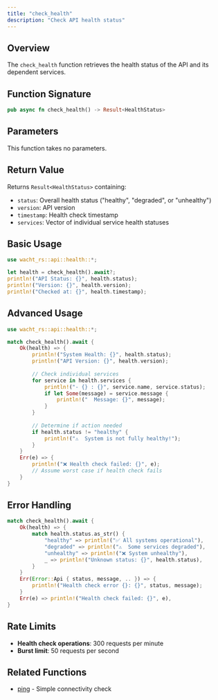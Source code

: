 ```yaml
---
title: "check_health"
description: "Check API health status"
---
```


## Overview

The `check_health` function retrieves the health status of the API and its dependent services.

## Function Signature

```rust
pub async fn check_health() -> Result<HealthStatus>
```

## Parameters

This function takes no parameters.

## Return Value

Returns `Result<HealthStatus>` containing:
- `status`: Overall health status ("healthy", "degraded", or "unhealthy")
- `version`: API version
- `timestamp`: Health check timestamp
- `services`: Vector of individual service health statuses

## Basic Usage

```rust
use wacht_rs::api::health::*;

let health = check_health().await?;
println!("API Status: {}", health.status);
println!("Version: {}", health.version);
println!("Checked at: {}", health.timestamp);
```

## Advanced Usage

```rust
use wacht_rs::api::health::*;

match check_health().await {
    Ok(health) => {
        println!("System Health: {}", health.status);
        println!("API Version: {}", health.version);
        
        // Check individual services
        for service in health.services {
            println!("- {} : {}", service.name, service.status);
            if let Some(message) = service.message {
                println!("  Message: {}", message);
            }
        }
        
        // Determine if action needed
        if health.status != "healthy" {
            println!("⚠️  System is not fully healthy!");
        }
    }
    Err(e) => {
        println!("❌ Health check failed: {}", e);
        // Assume worst case if health check fails
    }
}
```

## Error Handling

```rust
match check_health().await {
    Ok(health) => {
        match health.status.as_str() {
            "healthy" => println!("✅ All systems operational"),
            "degraded" => println!("⚠️  Some services degraded"),
            "unhealthy" => println!("❌ System unhealthy"),
            _ => println!("Unknown status: {}", health.status),
        }
    }
    Err(Error::Api { status, message, .. }) => {
        println!("Health check error {}: {}", status, message);
    }
    Err(e) => println!("Health check failed: {}", e),
}
```

## Rate Limits

- **Health check operations**: 300 requests per minute
- **Burst limit**: 50 requests per second

## Related Functions

- [ping](ping) - Simple connectivity check